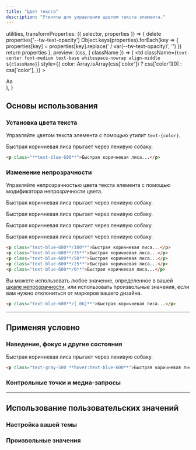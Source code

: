 ```yaml
---
title: "Цвет текста"
description: "Утилиты для управления цветом текста элемента."
---
```



  utilities,
  transformProperties: ({ selector, properties }) => {
    delete properties['--tw-text-opacity']
    Object.keys(properties).forEach(key => {
      properties[key] = properties[key].replace(' / var(--tw-text-opacity)', '')
    })
    return properties
  },
  preview: (css, { className }) => (
    <td
      className={`text-center font-medium text-base whitespace-nowrap align-middle ${className}`}
      style={{
        color: Array.isArray(css['color']) ? css['color'][0] : css['color'],
      }}
    >
      <div className="w-16 mx-auto">Aa</div>
    </td>
  ),
}

## Основы использования

### Установка цвета текста

Управляйте цветом текста элемента с помощью утилит `text-{color}`.

<Example>
  <div class="relative text-xl text-center font-medium leading-6">
    <p class="text-blue-600">Быстрая коричневая лиса прыгает через ленивую собаку.</p>
  </div>
</Example>

```html
<p class="**text-blue-600**">Быстрая коричневая лиса...</p>
```

### Изменение непрозрачности

Управляйте непрозрачностью цвета текста элемента с помощью модификатора непрозрачности цвета.

<Example>
  <div class="text-xl font-medium leading-6 space-y-4">
    <p class="text-blue-600/100">Быстрая коричневая лиса прыгает через ленивую собаку.</p>
    <p class="text-blue-600/75">Быстрая коричневая лиса прыгает через ленивую собаку.</p>
    <p class="text-blue-600/50">Быстрая коричневая лиса прыгает через ленивую собаку.</p>
    <p class="text-blue-600/25">Быстрая коричневая лиса прыгает через ленивую собаку.</p>
  </div>
</Example>

```html
<p class="text-blue-600**/100**">Быстрая коричневая лиса...</p>
<p class="text-blue-600**/75**">Быстрая коричневая лиса...</p>
<p class="text-blue-600**/50**">Быстрая коричневая лиса...</p>
<p class="text-blue-600**/25**">Быстрая коричневая лиса...</p>
<p class="text-blue-600**/0**">Быстрая коричневая лиса...</p>
```

Вы можете использовать любое значение, определенное в вашей [шкале непрозрачности](/docs/opacity), или использовать произвольные значения, если вам нужно отклониться от маркеров вашего дизайна.

```html
<p class="text-blue-600**/[.06]**">Быстрая коричневая лиса...</p>
```

---

## <Heading ignore>Применяя условно</Heading>

### <Heading ignore>Наведение, фокус и другие состояния</Heading>

<HoverFocusAndOtherStates featuredClass="text-blue-600">

<Example hint="Попробуйте навести курсор мыши на текст, чтобы увидеть ожидаемое поведение">
  <div class="relative text-xl text-center font-medium leading-6">
    <p class="text-gray-500 hover:text-blue-600">Быстрая коричневая лиса прыгает через ленивую собаку.</p>
  </div>
</Example>

```html
<p class="text-gray-500 **hover:text-blue-600**">Быстрая коричневая лиса...</p>
```

</HoverFocusAndOtherStates>


### <Heading ignore>Контрольные точки и медиа-запросы</Heading>

<BreakpointsAndMediaQueries defaultClass="text-blue-600" featuredClass="text-green-600" element="p" />

---

## Использование пользовательских значений

### Настройка вашей темы

<CustomizePluginColors name="text" configKey="textColor" />

### Произвольные значения

<ArbitraryValues property="color" featuredClass="text-[#50d71e]" element="p" />
